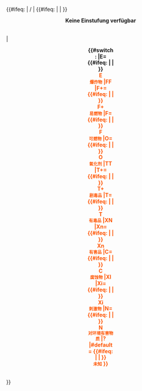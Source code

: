 <includeonly>{{#ifeq: {{{1|}}} | / | {{#ifeq: {{NAMESPACE}} | | }}<div style="margin-left:auto;margin-right:auto; text-align:center; vertical-align:top; line-height:1.2em; background-color:transparent; font-weight:bold; padding-bottom:3px;">Keine Einstufung verfügbar</div> |
<div style="margin-left:auto;margin-right:auto; text-align:center; vertical-align:top; width:72px; line-height:1.2em; background-color:transparent; font-weight:bold; padding-bottom:3px;">
{{#switch: {{{1|?}}}
|E=
{{#ifeq: {{NAMESPACE}} | | }}<br /><span style="color:#ff5400;">E<br /><span style="line-height:1.1em; font-size:80%;">爆炸物</span>
|FF
|F+=
{{#ifeq: {{NAMESPACE}} | | }}<br /><span style="color:#ff5400;">F+<br /><span style="line-height:1.1em; font-size:80%;">易燃物</span>
|F=
{{#ifeq: {{NAMESPACE}} | | }}<br /><span style="color:#ff5400">F<br /><span style="line-height:1.1em; font-size:80%;">可燃物</span>
|O=
{{#ifeq: {{NAMESPACE}} | | }}<br /><span style="color:#ff5400;">O<br /><span style="line-height:1.1em; font-size:80%;">氧化剂</span>
|TT
|T+=
{{#ifeq: {{NAMESPACE}} | | }}<br /><span style="color:#ff5400;">T+<br /><span style="line-height:1.1em; font-size:80%;">剧毒品</span>
|T=
{{#ifeq: {{NAMESPACE}} | | }}<br /><span style="color:#ff5400;">T<br /><span style="line-height:1.1em; font-size:80%;">有毒品</span>
|XN
|Xn=
{{#ifeq: {{NAMESPACE}} | | }} <br /><span style="color:#ff5400;">Xn<br /><span style="line-height:1.1em; font-size:80%;">有害品</span>
|C=
{{#ifeq: {{NAMESPACE}} | | }}<br /><span style="color:#ff5400;">C<br /><span style="line-height:1.1em; font-size:80%;">腐蚀物</span>
|XI
|Xi=
{{#ifeq: {{NAMESPACE}} | | }} <br /><span style="color:#ff5400;">Xi<br /><span style="line-height:1.1em; font-size:80%;">刺激物</span>
|N=
{{#ifeq: {{NAMESPACE}} | | }}<br /><span style="color:#ff5400;">N<br /><span style="line-height:1.1em; font-size:80%;">对环境有害物质</span>
|?
|#default=
{{#ifeq: {{NAMESPACE}} | | }}<br /><span style="line-height:1.1em; font-size:85%;">未知</span>
}}</div>}}</includeonly>